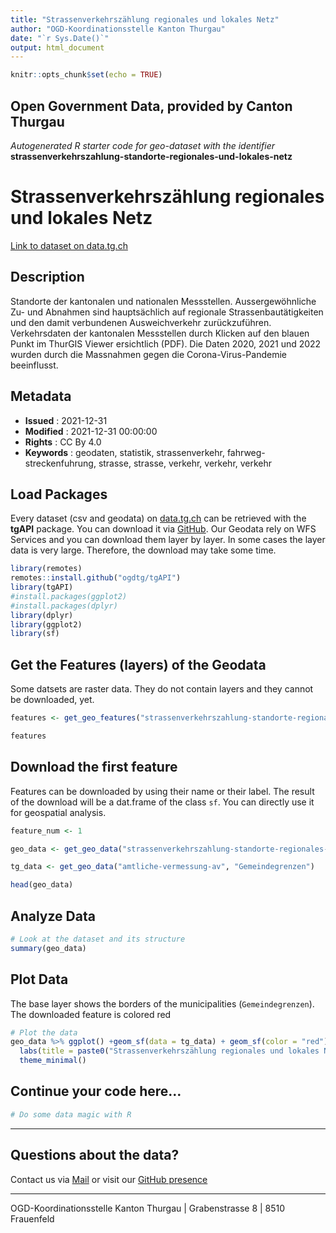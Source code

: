 ```yaml
---
title: "Strassenverkehrszählung regionales und lokales Netz"
author: "OGD-Koordinationsstelle Kanton Thurgau"
date: "`r Sys.Date()`"
output: html_document
---
```


```r
knitr::opts_chunk$set(echo = TRUE)
```

## Open Government Data, provided by **Canton Thurgau**
*Autogenerated R starter code for geo-dataset with the identifier* **strassenverkehrszahlung-standorte-regionales-und-lokales-netz**


# **Strassenverkehrszählung regionales und lokales Netz**

[Link to dataset on data.tg.ch](https://data.tg.ch/explore/dataset/strassenverkehrszahlung-standorte-regionales-und-lokales-netz/information/)

## Description

Standorte der kantonalen und nationalen Messstellen. Aussergewöhnliche Zu- und Abnahmen sind hauptsächlich auf regionale Strassenbautätigkeiten und den damit verbundenen Ausweichverkehr zurückzuführen. Verkehrsdaten der kantonalen Messstellen durch Klicken auf den blauen Punkt im ThurGIS Viewer ersichtlich (PDF). Die Daten 2020, 2021 und 2022 wurden durch die Massnahmen gegen die Corona-Virus-Pandemie beeinflusst.

## Metadata

- **Issued**                   : 2021-12-31
- **Modified**                 : 2021-12-31 00:00:00
- **Rights**                   : CC By 4.0
- **Keywords**                 : geodaten, statistik, strassenverkehr, fahrweg-streckenfuhrung, strasse, strasse, verkehr, verkehr, verkehr

## Load Packages

Every dataset (csv and geodata) on [data.tg.ch](https://data.tg.ch/pages/start/) can be retrieved with the **tgAPI** package. You can download it via [GitHub](https://github.com/ogdtg/tgAPI). Our Geodata rely on WFS Services and you can download them layer by layer. In some cases the layer data is very large. Therefore, the download may take some time.

```r
library(remotes)
remotes::install.github("ogdtg/tgAPI")
library(tgAPI)
#install.packages(ggplot2)
#install.packages(dplyr)
library(dplyr)
library(ggplot2)
library(sf)

```


## Get the Features (layers) of the Geodata

Some datsets are raster data. They do not contain layers and they cannot be downloaded, yet.

```r
features <- get_geo_features("strassenverkehrszahlung-standorte-regionales-und-lokales-netz")

features
```


## Download the first feature

Features can be downloaded by using their name or their label. The result of the download will be a dat.frame of the class `sf`. You can directly use it for geospatial analysis.

```r

feature_num <- 1

geo_data <- get_geo_data("strassenverkehrszahlung-standorte-regionales-und-lokales-netz",features$name[feature_num])

tg_data <- get_geo_data("amtliche-vermessung-av", "Gemeindegrenzen")

head(geo_data)
```


## Analyze Data

```r

# Look at the dataset and its structure
summary(geo_data)

```


## Plot Data

The base layer shows the borders of the municipalities (`Gemeindegrenzen`). The downloaded feature is colored red

```r

# Plot the data
geo_data %>% ggplot() +geom_sf(data = tg_data) + geom_sf(color = "red") +
  labs(title = paste0("Strassenverkehrszählung regionales und lokales Netz: ",features$title[feature_num])) +
  theme_minimal()

```


## Continue your code here...


```r
# Do some data magic with R
```

------------------------------------------------------------------------

## Questions about the data?

Contact us via [Mail](mailto:ogd@tg.ch) or visit our [GitHub presence](https://github.com/ogdtg)


------------------------------------------------------------------------

OGD-Koordinationsstelle Kanton Thurgau | Grabenstrasse 8 | 8510 Frauenfeld
